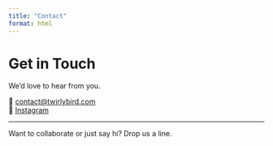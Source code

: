 ```yaml
---
title: "Contact"
format: html
---
```


# Get in Touch

We’d love to hear from you.

📧 [contact@twirlybird.com](mailto:contact@twirlybird.com)  
📸 [Instagram](https://instagram.com/twirlybird)

---

Want to collaborate or just say hi? Drop us a line.

